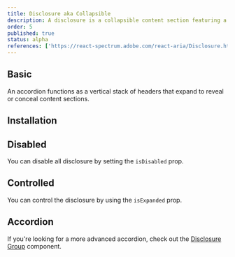 ```yaml
---
title: Disclosure aka Collapsible
description: A disclosure is a collapsible content section featuring a header with a title and a trigger button, along with a panel that holds the content.
order: 5
published: true
status: alpha
references: ['https://react-spectrum.adobe.com/react-aria/Disclosure.html#props']
---
```


## Basic

An accordion functions as a vertical stack of headers that expand to reveal or conceal content sections.

<Demo component='navigation/disclosure/disclosure-demo' />

## Installation

<Install component='disclosure' />

## Disabled

You can disable all disclosure by setting the `isDisabled` prop.

<Demo component='navigation/disclosure/disclosure-disabled-demo' />

## Controlled

You can control the disclosure by using the `isExpanded` prop.

<Demo component='navigation/disclosure/disclosure-controlled-demo' />

## Accordion

If you're looking for a more advanced accordion, check out the [Disclosure Group](/docs/components/navigation/disclosure-group) component.

